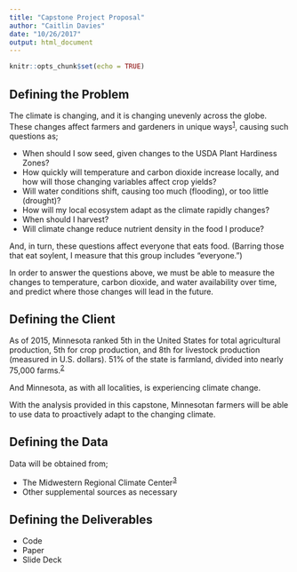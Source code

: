 ```yaml
---
title: "Capstone Project Proposal"
author: "Caitlin Davies"
date: "10/26/2017"
output: html_document
---
```


```r
knitr::opts_chunk$set(echo = TRUE)
```

## Defining the Problem

The climate is changing, and it is changing unevenly across the globe. These changes affect farmers and gardeners in unique ways^[1](https://19january2017snapshot.epa.gov/climate-impacts/climate-impacts-agriculture-and-food-supply_.html)^, causing such questions as; 

* When should I sow seed, given changes to the USDA Plant Hardiness Zones?
* How quickly will temperature and carbon dioxide increase locally, and how will those changing variables affect crop yields?
* Will water conditions shift, causing too much (flooding), or too little (drought)?
* How will my local ecosystem adapt as the climate rapidly changes?
* When should I harvest?
* Will climate change reduce nutrient density in the food I produce? 

And, in turn, these questions affect everyone that eats food. (Barring those that eat soylent, I measure that this group includes "everyone.")

In order to answer the questions above, we must be able to measure the changes to temperature, carbon dioxide, and water availability over time, and predict where those changes will lead in the future.

## Defining the Client

As of 2015, Minnesota ranked 5th in the United States for total agricultural production, 5th for crop production, and 8th for livestock production (measured in U.S. dollars). 51% of the state is farmland, divided into nearly 75,000 farms.^[2](https://www.mda.state.mn.us/~/media/Files/agprofile.ashx)^

And Minnesota, as with all localities, is experiencing climate change.

With the analysis provided in this capstone, Minnesotan farmers will be able to use data to proactively adapt to the changing climate. 

## Defining the Data

Data will be obtained from; 

* The Midwestern Regional Climate Center^[3](http://mrcc.isws.illinois.edu/CLIMATE/)^
* Other supplemental sources as necessary

## Defining the Deliverables

* Code
* Paper
* Slide Deck